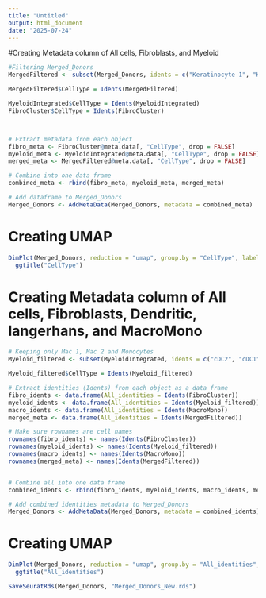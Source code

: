 ```yaml
---
title: "Untitled"
output: html_document
date: "2025-07-24"
---
```


#Creating Metadata column of All cells, Fibroblasts, and Myeloid

```r
#Filtering Merged_Donors
MergedFiltered <- subset(Merged_Donors, idents = c("Keratinocyte 1", "Keratinocyte 2", "Lymphoid", "Mast", "Endothelial", "Pericytes", "Melanocytes"))

MergedFiltered$CellType = Idents(MergedFiltered)
```


```r
MyeloidIntegrated$CellType = Idents(MyeloidIntegrated)
FibroCluster$CellType = Idents(FibroCluster)



# Extract metadata from each object
fibro_meta <- FibroCluster@meta.data[, "CellType", drop = FALSE]
myeloid_meta <- MyeloidIntegrated@meta.data[, "CellType", drop = FALSE]
merged_meta <- MergedFiltered@meta.data[, "CellType", drop = FALSE]

# Combine into one data frame
combined_meta <- rbind(fibro_meta, myeloid_meta, merged_meta)

# Add dataframe to Merged_Donors
Merged_Donors <- AddMetaData(Merged_Donors, metadata = combined_meta)

```

# Creating UMAP
```r
DimPlot(Merged_Donors, reduction = "umap", group.by = "CellType", label = TRUE, repel = TRUE) + 
  ggtitle("CellType")
```



# Creating Metadata column of All cells, Fibroblasts, Dendritic, langerhans, and MacroMono


```r
# Keeping only Mac 1, Mac 2 and Monocytes
Myeloid_filtered <- subset(MyeloidIntegrated, idents = c("cDC2", "cDC1", "DC3", "Langerhans", "pDC","Doublets"))

Myeloid_filtered$CellType = Idents(Myeloid_filtered)
```

```r
# Extract identities (Idents) from each object as a data frame
fibro_idents <- data.frame(All_identities = Idents(FibroCluster))
myeloid_idents <- data.frame(All_identities = Idents(Myeloid_filtered))
macro_idents <- data.frame(All_identities = Idents(MacroMono))
merged_meta <- data.frame(All_identities = Idents(MergedFiltered))

# Make sure rownames are cell names
rownames(fibro_idents) <- names(Idents(FibroCluster))
rownames(myeloid_idents) <- names(Idents(Myeloid_filtered))
rownames(macro_idents) <- names(Idents(MacroMono))
rownames(merged_meta) <- names(Idents(MergedFiltered))


# Combine all into one data frame
combined_idents <- rbind(fibro_idents, myeloid_idents, macro_idents, merged_meta)

# Add combined identities metadata to Merged_Donors
Merged_Donors <- AddMetaData(Merged_Donors, metadata = combined_idents)

```

# Creating UMAP
```r
DimPlot(Merged_Donors, reduction = "umap", group.by = "All_identities", label = TRUE, repel = TRUE) + 
  ggtitle("All_identities")
```

```r
SaveSeuratRds(Merged_Donors, "Merged_Donors_New.rds")
```

















